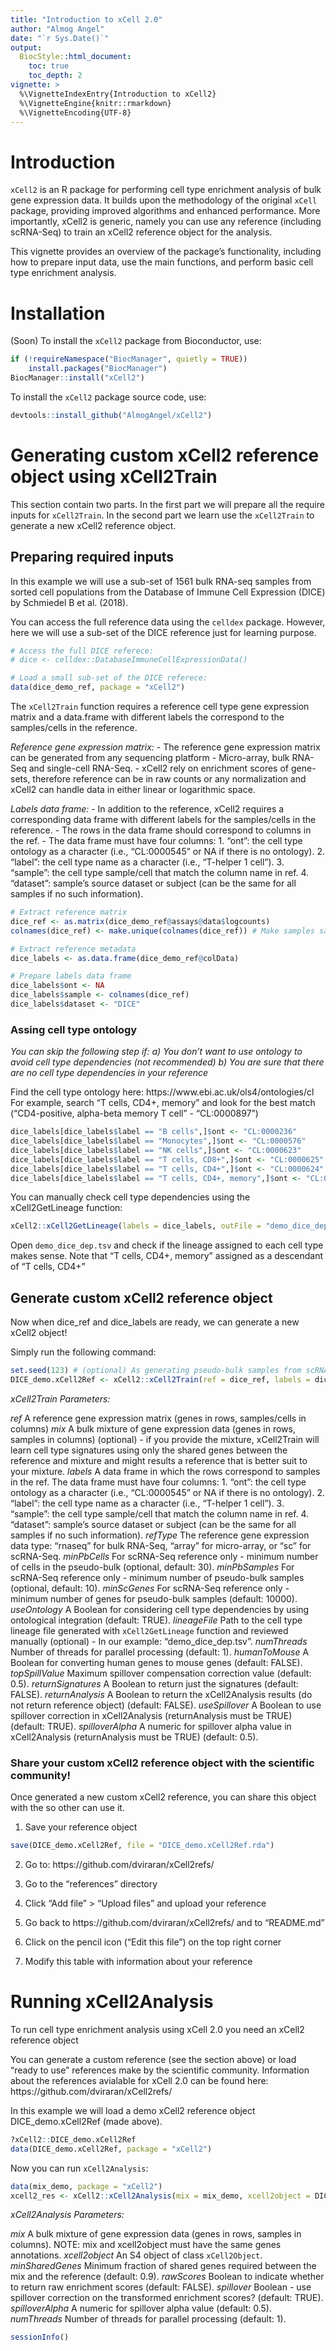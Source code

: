 ```yaml
---
title: "Introduction to xCell 2.0"
author: "Almog Angel"
date: "`r Sys.Date()`"
output:
  BiocStyle::html_document:
    toc: true
    toc_depth: 2
vignette: >
  %\VignetteIndexEntry{Introduction to xCell2}
  %\VignetteEngine{knitr::rmarkdown}
  %\VignetteEncoding{UTF-8}
---
```


# Introduction

`xCell2` is an R package for performing cell type enrichment analysis of bulk gene expression data. It builds upon the methodology of the original `xCell` package, providing improved algorithms and enhanced performance. More importantly, xCell2 is generic, namely you can use any reference (including scRNA-Seq) to train an xCell2 reference object for the analysis.

This vignette provides an overview of the package's functionality, including how to prepare input data, use the main functions, and perform basic cell type enrichment analysis.

# Installation

(Soon) To install the `xCell2` package from Bioconductor, use:

```r
if (!requireNamespace("BiocManager", quietly = TRUE))
    install.packages("BiocManager")
BiocManager::install("xCell2")
```

To install the `xCell2` package source code, use:

```r
devtools::install_github("AlmogAngel/xCell2")
```

# Generating custom xCell2 reference object using xCell2Train

This section contain two parts.
In the first part we will prepare all the require inputs for `xCell2Train`.
In the second part we learn use the `xCell2Train` to generate a new xCell2 reference object.

## Preparing required inputs

In this example we will use a sub-set of 1561 bulk RNA-seq samples from sorted cell populations from the Database of Immune Cell Expression (DICE) by Schmiedel B et al. (2018).

You can access the full reference data using the `celldex` package.
However, here we will use a sub-set of the DICE reference just for learning purpose.

```r
# Access the full DICE referece:
# dice <- celldex::DatabaseImmuneCellExpressionData() 

# Load a small sub-set of the DICE referece:
data(dice_demo_ref, package = "xCell2")
```

The `xCell2Train` function requires a reference cell type gene expression matrix and a data.frame with different labels the correspond to the samples/cells in the reference.

*Reference gene expression matrix:*
- The reference gene expression matrix can be generated from any sequencing platform - Micro-array, bulk RNA-Seq and single-cell RNA-Seq.
- xCell2 rely on enrichment scores of gene-sets, therefore reference can be in raw counts or any normalization and xCell2 can handle data in either linear or logarithmic space.

*Labels data frame:*
- In addition to the reference, xCell2 requires a corresponding data frame with different labels for the samples/cells in the reference.
- The rows in the data frame should correspond to columns in the ref.
- The data frame must have four columns:
    1. "ont": the cell type ontology as a character (i.e., "CL:0000545" or NA if there is no ontology).
    2. "label": the cell type name as a character (i.e., "T-helper 1 cell").
    3. "sample": the cell type sample/cell that match the column name in ref.
    4. "dataset": sample's source dataset or subject (can be the same for all samples if no such information).


```r
# Extract reference matrix
dice_ref <- as.matrix(dice_demo_ref@assays@data$logcounts)
colnames(dice_ref) <- make.unique(colnames(dice_ref)) # Make samples samples unique

# Extract reference metadata
dice_labels <- as.data.frame(dice_demo_ref@colData)

# Prepare labels data frame
dice_labels$ont <- NA
dice_labels$sample <- colnames(dice_ref)
dice_labels$dataset <- "DICE"
```

### Assing cell type ontology

*You can skip the following step if:*
  *a) You don't want to use ontology to avoid cell type dependencies (not recommended)*
  *b) You are sure that there are no cell type dependencies in your reference*

Find the cell type ontology here: https://www.ebi.ac.uk/ols4/ontologies/cl
For example, search "T cells, CD4+, memory" and look for the best match ("CD4-positive, alpha-beta memory T cell" - "CL:0000897")
```r
dice_labels[dice_labels$label == "B cells",]$ont <- "CL:0000236"
dice_labels[dice_labels$label == "Monocytes",]$ont <- "CL:0000576"
dice_labels[dice_labels$label == "NK cells",]$ont <- "CL:0000623"
dice_labels[dice_labels$label == "T cells, CD8+",]$ont <- "CL:0000625"
dice_labels[dice_labels$label == "T cells, CD4+",]$ont <- "CL:0000624"
dice_labels[dice_labels$label == "T cells, CD4+, memory",]$ont <- "CL:0000897"
```


You can manually check cell type dependencies using the xCell2GetLineage function:
```r
xCell2::xCell2GetLineage(labels = dice_labels, outFile = "demo_dice_dep.tsv") 
```
Open `demo_dice_dep.tsv` and check if the lineage assigned to each cell type makes sense.
Note that "T cells, CD4+, memory" assigned as a descendant of "T cells, CD4+"

## Generate custom xCell2 reference object

Now when dice_ref and dice_labels are ready, we can generate a new xCell2 object!

Simply run the following command:
```r
set.seed(123) # (optional) As generating pseudo-bulk samples from scRNA-Seq reference based on random sampling of cells
DICE_demo.xCell2Ref <- xCell2::xCell2Train(ref = dice_ref, labels = dice_labels, refType = "rnaseq")
```

*xCell2Train Parameters:*

*ref* A reference gene expression matrix (genes in rows, samples/cells in columns)
*mix* A bulk mixture of gene expression data (genes in rows, samples in columns) (optional) - if you provide the mixture, xCell2Train will learn cell type signatures using only the shared genes between the reference and mixture and might results a reference that is better suit to your mixture.
*labels* A data frame in which the rows correspond to samples in the ref. The data frame must have four columns:
    1. "ont": the cell type ontology as a character (i.e., "CL:0000545" or NA if there is no ontology).
    2. "label": the cell type name as a character (i.e., "T-helper 1 cell").
    3. "sample": the cell type sample/cell that match the column name in ref.
    4. "dataset": sample's source dataset or subject (can be the same for all samples if no such information).
*refType* The reference gene expression data type: "rnaseq" for bulk RNA-Seq, "array" for micro-array, or "sc" for scRNA-Seq.
*minPbCells* For scRNA-Seq reference only - minimum number of cells in the pseudo-bulk (optional, default: 30).
*minPbSamples* For scRNA-Seq reference only - minimum number of pseudo-bulk samples (optional, default: 10).
*minScGenes* For scRNA-Seq reference only - minimum number of genes for pseudo-bulk samples (default: 10000).
*useOntology* A Boolean for considering cell type dependencies by using ontological integration (default: TRUE).
*lineageFile* Path to the cell type lineage file generated with `xCell2GetLineage` function and reviewed manually (optional) - In our example: "demo_dice_dep.tsv".
*numThreads* Number of threads for parallel processing (default: 1).
*humanToMouse* A Boolean for converting human genes to mouse genes (default: FALSE).
*topSpillValue* Maximum spillover compensation correction value (default: 0.5).
*returnSignatures* A Boolean to return just the signatures (default: FALSE).
*returnAnalysis* A Boolean to return the xCell2Analysis results (do not return reference object) (default: FALSE).
*useSpillover* A Boolean to use spillover correction in xCell2Analysis (returnAnalysis must be TRUE) (default: TRUE).
*spilloverAlpha* A numeric for spillover alpha value in xCell2Analysis (returnAnalysis must be TRUE) (default: 0.5).

### Share your custom xCell2 reference object with the scientific community!

Once generated a new custom xCell2 reference, you can share this object with the so other can use it.

1. Save your reference object
```r
save(DICE_demo.xCell2Ref, file = "DICE_demo.xCell2Ref.rda")
```

2. Go to: https://github.com/dviraran/xCell2refs/

3. Go to the "references" directory

4. Click "Add file" > "Upload files" and upload your reference

5. Go back to  https://github.com/dviraran/xCell2refs/ and to "README.md"

6. Click on the pencil icon ("Edit this file") on the top right corner

7. Modify this table with information about your reference

# Running xCell2Analysis

To run cell type enrichment analysis using xCell 2.0 you need an xCell2 reference object

You can generate a custom reference (see the section above) or load "ready to use" references make by the scientific community.
Information about the references avialable for xCell 2.0 can be found here: https://github.com/dviraran/xCell2refs/

In this example we will load a demo xCell2 reference object DICE_demo.xCell2Ref (made above).
```r
?xCell2::DICE_demo.xCell2Ref
data(DICE_demo.xCell2Ref, package = "xCell2")
```

Now you can run `xCell2Analysis`:
```r
data(mix_demo, package = "xCell2")
xcell2_res <- xCell2::xCell2Analysis(mix = mix_demo, xcell2object = DICE_demo.xCell2Ref)
```

*xCell2Analysis Parameters:*

*mix* A bulk mixture of gene expression data (genes in rows, samples in columns).
NOTE: mix and xcell2object must have the same genes annotations.
*xcell2object* An S4 object of class `xCell2Object`.
*minSharedGenes* Minimum fraction of shared genes required between the mix and the reference (default: 0.9).
*rawScores* Boolean to indicate whether to return raw enrichment scores (default: FALSE).
*spillover* Boolean - use spillover correction on the transformed enrichment scores? (default: TRUE).
*spilloverAlpha* A numeric for spillover alpha value (default: 0.5).
*numThreads* Number of threads for parallel processing (default: 1).


```r
sessionInfo()
```